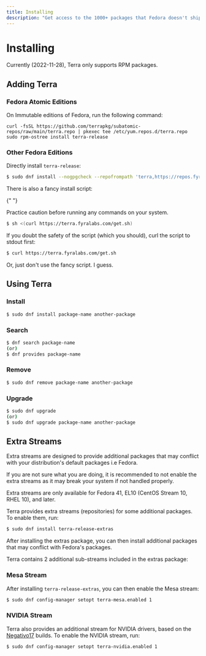 ```yaml
---
title: Installing
description: "Get access to the 1000+ packages that Fedora doesn't ship."
---
```



# Installing

Currently (2022-11-28), Terra only supports RPM packages.

## Adding Terra

### Fedora Atomic Editions

On Immutable editions of Fedora, run the following command:

```
curl -fsSL https://github.com/terrapkg/subatomic-repos/raw/main/terra.repo | pkexec tee /etc/yum.repos.d/terra.repo
sudo rpm-ostree install terra-release
```

### Other Fedora Editions

Directly install `terra-release`:

```sh
$ sudo dnf install --nogpgcheck --repofrompath 'terra,https://repos.fyralabs.com/terra$releasever' terra-release
```

<Callout type="info">
  There is also a fancy install script:

{" "}

<Callout type="warning">
  Practice caution before running any commands on your system.
</Callout>

```sh
$ sh <(curl https://terra.fyralabs.com/get.sh)
```

If you doubt the safety of the script (which you should), curl the script to stdout first:

```sh
$ curl https://terra.fyralabs.com/get.sh
```

Or, just don't use the fancy script. I guess.

</Callout>

## Using Terra

### Install

```sh
$ sudo dnf install package-name another-package
```

### Search

```sh
$ dnf search package-name
(or)
$ dnf provides package-name
```

### Remove

```sh
$ sudo dnf remove package-name another-package
```

### Upgrade

```sh
$ sudo dnf upgrade
(or)
$ sudo dnf upgrade package-name another-package
```

## Extra Streams

<Callout type="warning">
  Extra streams are designed to provide additional packages that may conflict with your distribution's default packages i.e Fedora.

  If you are not sure what you are doing, it is recommended to not enable the extra streams as it may break your system if not handled properly.
</Callout>

<Callout type="info">
  Extra streams are only available for Fedora 41, EL10 (CentOS Stream 10, RHEL 10), and later.
</Callout>

Terra provides extra streams (repositories) for some additional packages. To enable them, run:

```sh
$ sudo dnf install terra-release-extras
```

After installing the extras package, you can then install additional packages that may conflict with Fedora's packages.

Terra contains 2 additional sub-streams included in the extras package:

### Mesa Stream

After installing `terra-release-extras`, you can then enable the Mesa stream:

```sh
$ sudo dnf config-manager setopt terra-mesa.enabled 1
```

### NVIDIA Stream

Terra also provides an additional stream for NVIDIA drivers, based on the [Negativo17](https://negativo17.org/) builds.
To enable the NVIDIA stream, run:

```sh
$ sudo dnf config-manager setopt terra-nvidia.enabled 1
```
